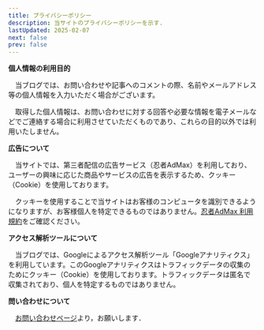 ```yaml
---
title: プライバシーポリシー
description: 当サイトのプライバシーポリシーを示す.
lastUpdated: 2025-02-07
next: false
prev: false
---
```

**個人情報の利用目的**

　当ブログでは、お問い合わせや記事へのコメントの際、名前やメールアドレス等の個人情報を入力いただく場合がございます。

　取得した個人情報は、お問い合わせに対する回答や必要な情報を電子メールなどでご連絡する場合に利用させていただくものであり、これらの目的以外では利用いたしません。

**広告について**

　当サイトでは、第三者配信の広告サービス（忍者AdMax）を利用しており、ユーザーの興味に応じた商品やサービスの広告を表示するため、クッキー（Cookie）を使用しております。

　クッキーを使用することで当サイトはお客様のコンピュータを識別できるようになりますが、お客様個人を特定できるものではありません。[忍者AdMax 利用規約](https://www.ninja.co.jp/rule/admax)をご確認ください。

**アクセス解析ツールについて**

　当ブログでは、Googleによるアクセス解析ツール「Googleアナリティクス」を利用しています。このGoogleアナリティクスはトラフィックデータの収集のためにクッキー（Cookie）を使用しております。トラフィックデータは匿名で収集されており、個人を特定するものではありません。

**問い合わせについて**

　[お問い合わせページ](/mywebsite/0004_inquiry/)より，お願いします．